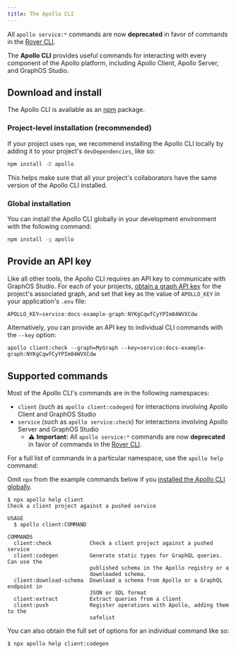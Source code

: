 ```yaml
---
title: The Apollo CLI
---
```


<Caution>

All `apollo service:*` commands are now **deprecated** in favor of commands in the [Rover CLI](/rover/).

</Caution>

The **Apollo CLI** provides useful commands for interacting with every component of the Apollo platform, including Apollo Client, Apollo Server, and GraphOS Studio.

## Download and install

The Apollo CLI is available as an [npm](https://www.npmjs.com/get-npm) package.

### Project-level installation (recommended)

If your project uses `npm`, we recommend installing the Apollo CLI locally by adding it to your project's `devDependencies`, like so:

```bash showLineNumbers=false
npm install -D apollo
```

This helps make sure that all your project's collaborators have the same version of the Apollo CLI installed.

### Global installation

You can install the Apollo CLI globally in your development environment with the following command:

```bash showLineNumbers=false
npm install -g apollo
```

## Provide an API key

Like all other tools, the Apollo CLI requires an API key to communicate with GraphOS Studio. For each of your projects, [obtain a graph API key](/graphos/api-keys/#graph-api-keys) for the project's associated graph, and set that key as the value of `APOLLO_KEY` in your application's `.env` file:

```js title=".env"
APOLLO_KEY=service:docs-example-graph:NYKgCqwfCyYPIm84WVXCdw
```

Alternatively, you can provide an API key to individual CLI commands with the `--key` option:

```
apollo client:check --graph=MyGraph --key=service:docs-example-graph:NYKgCqwfCyYPIm84WVXCdw
```

## Supported commands

Most of the Apollo CLI's commands are in the following namespaces:

- `client` (such as `apollo client:codegen`) for interactions involving Apollo Client and GraphOS Studio
- `service` (such as `apollo service:check`) for interactions involving Apollo Server and GraphOS Studio
  - ⚠️ **Important:** All `apollo service:*` commands are now **deprecated** in favor of commands in the [Rover CLI](/rover/).

For a full list of commands in a particular namespace, use the `apollo help` command:

<Note>

Omit `npx` from the example commands below if you [installed the Apollo CLI globally](#global-installation).

</Note>

```
$ npx apollo help client
Check a client project against a pushed service

USAGE
  $ apollo client:COMMAND

COMMANDS
  client:check            Check a client project against a pushed service
  client:codegen          Generate static types for GraphQL queries. Can use the
                          published schema in the Apollo registry or a
                          downloaded schema.
  client:download-schema  Download a schema from Apollo or a GraphQL endpoint in
                          JSON or SDL format
  client:extract          Extract queries from a client
  client:push             Register operations with Apollo, adding them to the
                          safelist
```

You can also obtain the full set of options for an individual command like so:

```
$ npx apollo help client:codegen
```
